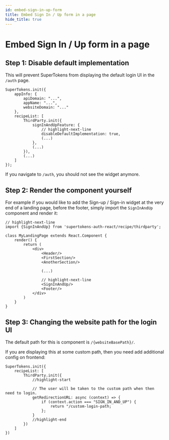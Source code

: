 ```yaml
---
id: embed-sign-in-up-form
title: Embed Sign In / Up form in a page
hide_title: true
---
```



# Embed Sign In / Up form in a page 

## Step 1: Disable default implementation 

This will prevent SuperTokens from displaying the default login UI in the `/auth` page.

<FrontendSDKTabs>
<TabItem value="reactjs">

```tsx
SuperTokens.init({
    appInfo: {
        apiDomain: "...",
        appName: "...",
        websiteDomain: "..."
    },
    recipeList: [
        ThirdParty.init({
            signInAndUpFeature: {
                // highlight-next-line
                disableDefaultImplementation: true,
                (...)
            },
            (...)
        }),
        (...)
    ]
});
```
</TabItem>
</FrontendSDKTabs>

If you navigate to `/auth`, you should not see the widget anymore.

## Step 2: Render the component yourself

For example if you would like to add the Sign-up / Sign-in widget at the very end of a landing page, before the footer, simply import the `SignInAndUp` component and render it:


<FrontendSDKTabs>
<TabItem value="reactjs">

```tsx
// highlight-next-line
import {SignInAndUp} from 'supertokens-auth-react/recipe/thirdparty';

class MyLandingPage extends React.Component {
    render() {
        return (
            <div>
                <Header/>
                <FirstSection/>
                <AnotherSection/>

                (...)

                // highlight-next-line
                <SignInAndUp/>
                <Footer/>
            </div>
        )
    }
}
```
</TabItem>
</FrontendSDKTabs>

## Step 3: Changing the website path for the login UI

The default path for this is component is `/{websiteBasePath}/`.

If you are displaying this at some custom path, then you need add additional config on frontend:

<FrontendSDKTabs>
<TabItem value="reactjs">

```tsx
SuperTokens.init({
    recipeList: [
        ThirdParty.init({
            //highlight-start

            // The user will be taken to the custom path when then need to login.
            getRedirectionURL: async (context) => {
                if (context.action === "SIGN_IN_AND_UP") {
                    return "/custom-login-path;
                };
            }
            //highlight-end
        })
    ]
})
```
</TabItem>
</FrontendSDKTabs>